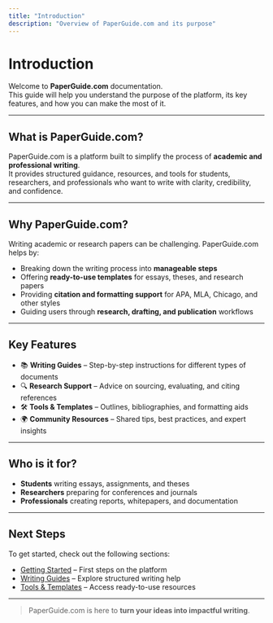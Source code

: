 ```yaml
---
title: "Introduction"
description: "Overview of PaperGuide.com and its purpose"
---
```


# Introduction

Welcome to **PaperGuide.com** documentation.  
This guide will help you understand the purpose of the platform, its key features, and how you can make the most of it.

---

## What is PaperGuide.com?

PaperGuide.com is a platform built to simplify the process of **academic and professional writing**.  
It provides structured guidance, resources, and tools for students, researchers, and professionals who want to write with clarity, credibility, and confidence.

---

## Why PaperGuide.com?

Writing academic or research papers can be challenging. PaperGuide.com helps by:

- Breaking down the writing process into **manageable steps**  
- Offering **ready-to-use templates** for essays, theses, and research papers  
- Providing **citation and formatting support** for APA, MLA, Chicago, and other styles  
- Guiding users through **research, drafting, and publication** workflows  

---

## Key Features

- 📚 **Writing Guides** – Step-by-step instructions for different types of documents  
- 🔍 **Research Support** – Advice on sourcing, evaluating, and citing references  
- 🛠️ **Tools & Templates** – Outlines, bibliographies, and formatting aids  
- 🌍 **Community Resources** – Shared tips, best practices, and expert insights  

---

## Who is it for?

- **Students** writing essays, assignments, and theses  
- **Researchers** preparing for conferences and journals  
- **Professionals** creating reports, whitepapers, and documentation  

---

## Next Steps

To get started, check out the following sections:

- [Getting Started](./getting-started.mdx) – First steps on the platform  
- [Writing Guides](./guides/index.mdx) – Explore structured writing help  
- [Tools & Templates](./tools/index.mdx) – Access ready-to-use resources  

---

> PaperGuide.com is here to **turn your ideas into impactful writing**.
